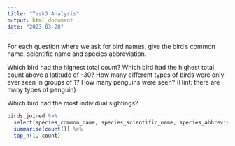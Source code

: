 ```yaml
---
title: "Task3 Analysis"
output: html_document
date: "2023-03-28"
---
```



For each question where we ask for bird names, give the bird’s common name, scientific name and species abbreviation.


Which bird had the highest total count?
Which bird had the highest total count above a latitude of -30?
How many different types of birds were only ever seen in groups of 1?
How many penguins were seen? (Hint: there are many types of penguin)


Which bird had the most individual sightings?

```r
birds_joined %>% 
  select(species_common_name, species_scientific_name, species_abbreviation) %>% 
  summarise(count()) %>% 
  top_n(1, count)

```

